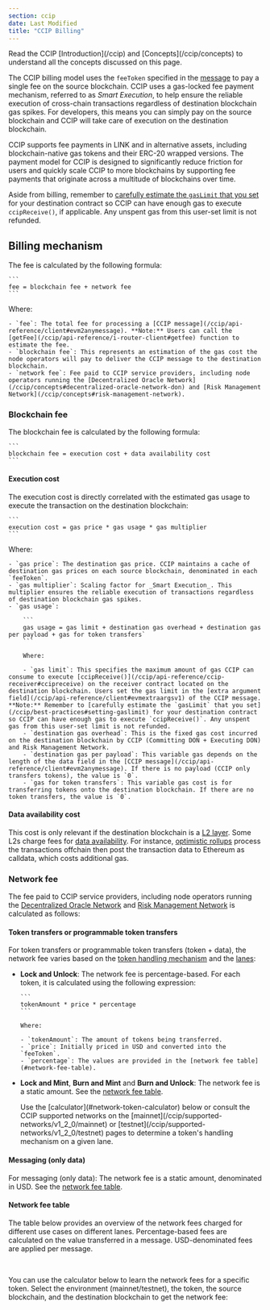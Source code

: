 ```yaml
---
section: ccip
date: Last Modified
title: "CCIP Billing"
---
```



<Aside type="note" title="Prerequisites">
  Read the CCIP [Introduction](/ccip) and [Concepts](/ccip/concepts) to understand all the concepts discussed on this
  page.
</Aside>

The CCIP billing model uses the `feeToken` specified in the [message](/ccip/api-reference/client#evm2anymessage) to pay a single fee on the source blockchain. CCIP uses a gas-locked fee payment mechanism, referred to as _Smart Execution_, to help ensure the reliable execution of cross-chain transactions regardless of destination blockchain gas spikes. For developers, this means you can simply pay on the source blockchain and CCIP will take care of execution on the destination blockchain.

CCIP supports fee payments in LINK and in alternative assets, including blockchain-native gas tokens and their ERC-20 wrapped versions. The payment model for CCIP is designed to significantly reduce friction for users and quickly scale CCIP to more blockchains by supporting fee payments that originate across a multitude of blockchains over time.

Aside from billing, remember to [carefully estimate the `gasLimit` that you set](/ccip/best-practices#setting-gaslimit) for your destination contract so CCIP can have enough gas to execute `ccipReceive()`, if applicable. Any unspent gas from this user-set limit is not refunded.

## Billing mechanism

The fee is calculated by the following formula:

    ```
    fee = blockchain fee + network fee
    ```

Where:

    - `fee`: The total fee for processing a [CCIP message](/ccip/api-reference/client#evm2anymessage). **Note:** Users can call the [getFee](/ccip/api-reference/i-router-client#getfee) function to estimate the fee.
    - `blockchain fee`: This represents an estimation of the gas cost the node operators will pay to deliver the CCIP message to the destination blockchain.
    - `network fee`: Fee paid to CCIP service providers, including node operators running the [Decentralized Oracle Network](/ccip/concepts#decentralized-oracle-network-don) and [Risk Management Network](/ccip/concepts#risk-management-network).

### Blockchain fee

The blockchain fee is calculated by the following formula:

    ```
    blockchain fee = execution cost + data availability cost
    ```

#### Execution cost

The execution cost is directly correlated with the estimated gas usage to execute the transaction on the destination blockchain:

    ```
    execution cost = gas price * gas usage * gas multiplier
    ```

Where:

    - `gas price`: The destination gas price. CCIP maintains a cache of destination gas prices on each source blockchain, denominated in each `feeToken`.
    - `gas multiplier`: Scaling factor for _Smart Execution_. This multiplier ensures the reliable execution of transactions regardless of destination blockchain gas spikes.
    - `gas usage`:

        ```
        gas usage = gas limit + destination gas overhead + destination gas per payload + gas for token transfers`
        ```

        Where:

        - `gas limit`: This specifies the maximum amount of gas CCIP can consume to execute [ccipReceive()](/ccip/api-reference/ccip-receiver#ccipreceive) on the receiver contract located on the destination blockchain. Users set the gas limit in the [extra argument field](/ccip/api-reference/client#evmextraargsv1) of the CCIP message. **Note:** Remember to [carefully estimate the `gasLimit` that you set](/ccip/best-practices#setting-gaslimit) for your destination contract so CCIP can have enough gas to execute `ccipReceive()`. Any unspent gas from this user-set limit is not refunded.
        - `destination gas overhead`: This is the fixed gas cost incurred on the destination blockchain by CCIP (Committing DON + Executing DON) and Risk Management Network.
        - `destination gas per payload`: This variable gas depends on the length of the data field in the [CCIP message](/ccip/api-reference/client#evm2anymessage). If there is no payload (CCIP only transfers tokens), the value is `0`.
        - `gas for token transfers`: This variable gas cost is for transferring tokens onto the destination blockchain. If there are no token transfers, the value is `0`.

#### Data availability cost

This cost is only relevant if the destination blockchain is a [L2 layer](https://chain.link/education-hub/what-is-layer-2). Some L2s charge fees for [data availability](https://ethereum.org/en/developers/docs/data-availability). For instance, [optimistic rollups](https://ethereum.org/en/developers/docs/scaling/optimistic-rollups/) process the transactions offchain then post the transaction data to Ethereum as calldata, which costs additional gas.

### Network fee

The fee paid to CCIP service providers, including node operators running the [Decentralized Oracle Network](/ccip/concepts#decentralized-oracle-network-don) and [Risk Management Network](/ccip/concepts#risk-management-network) is calculated as follows:

#### Token transfers or programmable token transfers

For token transfers or programmable token transfers (token + data), the network fee varies based on the [token handling mechanism](/ccip/architecture#token-pools) and the [lanes](/ccip/concepts#lane):

- **Lock and Unlock**: The network fee is percentage-based. For each token, it is calculated using the following expression:

      ```
      tokenAmount * price * percentage
      ```

      Where:

      - `tokenAmount`: The amount of tokens being transferred.
      - `price`: Initially priced in USD and converted into the `feeToken`.
      - `percentage`: The values are provided in the [network fee table](#network-fee-table).

- **Lock and Mint**, **Burn and Mint** and **Burn and Unlock**: The network fee is a static amount. See the [network fee table](#network-fee-table).

  <Aside type="note" title="Determine Token Handling Mechanism">
    Use the [calculator](#network-token-calculator) below or consult the CCIP supported networks on the
    [mainnet](/ccip/supported-networks/v1_2_0/mainnet) or [testnet](/ccip/supported-networks/v1_2_0/testnet) pages to
    determine a token's handling mechanism on a given lane.
  </Aside>

#### Messaging (only data)

For messaging (only data): The network fee is a static amount, denominated in USD. See the [network fee table](#network-fee-table).

#### Network fee table

The table below provides an overview of the network fees charged for different use cases on different lanes. Percentage-based fees are calculated on the value transferred in a message. USD-denominated fees are applied per message.

<Billing />

<br id="network-token-calculator" />

You can use the calculator below to learn the network fees for a specific token. Select the environment (mainnet/testnet), the token, the source blockchain, and the destination blockchain to get the network fee:

<br />

<TokenCalculator client:idle />
